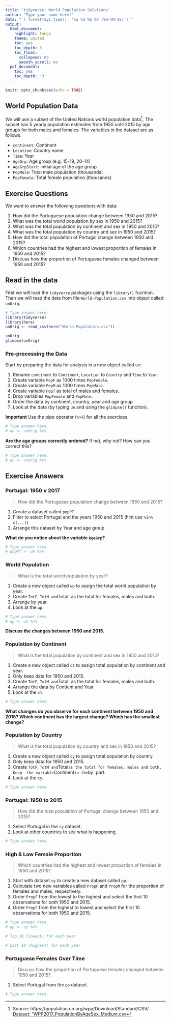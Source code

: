 ```yaml
---
title: 'tidyverse: World Population Solutions'
author: "Type your name here!"
date: "`r format(Sys.time(), '%a %d %b %Y (%H:%M:%S)')`"
output:
  html_document:
    highlight: tango
    theme: united
    toc: yes
    toc_depth: 3
    toc_float:
      collapsed: no
      smooth_scroll: no
  pdf_document:
    toc: yes
    toc_depth: '3'
---
```


```r
knitr::opts_chunk$set(echo = TRUE)
```

## World Population Data

We will use a subset of the United Nations world population data[^UNdata]. 
The subset has 5 yearly population estimates from 1950 until 2015 by age groups for
both males and females. The variables in the dataset are as follows.

- `continent`: Continent
- `Location`: Country name
- `Time`: Year
- `AgeGrp`: Age group (e.g. 15-19, 20-14)
- `AgeGrpStart`: initial age of the age group
- `PopMale`: Total male population (thousands)
- `PopFemale`: Total female population (thousands)

## Exercise Questions

We want to answer the following questions with data:

1. How did the Portuguese population change between 1950 and 2015?
2. What was the total world population by sex in 1950 and 2015?
3. What was the total population by continent and sex in 1950 and 2015?
4. What was the total population by country and sex in 1950 and 2015?
5. How did the total population of Portugal change between 1950 and 2015?
6. Which countries had the highest and lowest proportion of females in 1950 
and 2015?
7. Discuss how the proportion of Portuguese females changed between 1950 and 2015?


## Read in the data

First we will load the `tidyverse` packages using the `library()` fucntion. Then
we will read the data from file `World-Population.csv` into object called `unOrig`. 

```r
# Type answer here.
library(tidyverse)
library(here)
unOrig <- read_csv(here("World-Population.csv"))

unOrig
glimpse(unOrig)
```

### Pre-processing the Data

Start by preparing the data for analysis in a new object called `un`:

1. Rename `continent` to `Continent`, `Location` to `Country` and `Time` to `Year`. 
2. Create variable `PopF` as 1000 times `PopFemale`. 
3. Create variable `PopM` as 1000 times `PopMale`. 
4. Create variable `PopT` as total of males and females.
5. Drop variables `PopFemale` and `PopMale`.
6. Order the data by continent, country, year and age group
7. Look at the data (by typing `un` and using the `glimpse()` function).

**Important** Use the pipe operator (`%>%`) for all the exercises.

```r
# Type answer here.
# un <- unOrig %>% 

```

**Are the age groups correctly ordered?** If not, why not? How can you correct this?

```r
# Type answer here.
# un <- unOrig %>% 

```


## Exercise Answers

### Portugal: 1950 v 2017

> How did the Portuguese population change between 1950 and 2015?

1. Create a dataset called `popPT`
2. Filter to select Portugal and the years 1950 and 2015 (hint use `%in% c(...)`)
3. Arrange this dataset by Year and age group

**What do you notice about the variable `AgeGrp`?**

```r
# Type answer here.
# popPT <- un %>% 

```

### World Population

> What is the total world population by year?

1. Create a new object called `wp` to assign the total world population by year. 
2. Create `TotF`, `TotM and `Total` as the total for females, males and both.
3. Arrange by year.
4. Look at the `wp`.

```r
# Type answer here.
# wp <- un %>% 

```

**Discuss the changes between 1950 and 2015.**

### Population by Continent

> What is the total population by continent and sex in 1950 and 2015?

1. Create a new object called `ct` to assign total population by continent and year. 
2. Only keep data for 1950 and 2015.
3. Create `TotF`, `TotM and `Total` as the total for females, males and both.
4. Arrange the data by Contient and Year
4. Look at the `ct`.


```r
# Type answer here.

```

**What changes do you observe for each continent between 1950 and 2015? Which continent
has the largest change? Which has the smallest change?**

### Population by Country

> What is the total population by country and sex in 1950 and 2015?

1. Create a new object called `cy` to assign total population by country. 
2. Only keep data for 1950 and 2015.
3. Create `TotF`, `TotM and `Total` as the total for females, males and both. Keep 
the variable `Continent` in the `by` part.
5. Look at the `cy`.

```r
# Type answer here.

```


### Portugal: 1950 to 2015

> How did the total population of Portugal change between 1950 and 2015?

1. Select Portugal in the `cy` dataset.
2. Look at other countries to see what is happening.

```r
# Type answer here.

```


### High & Low Female Proportion

> Which countries had the highest and lowest proportion of females in 1950 
and 2015?

1. Start with dataset `cy` to create a new dataset called `pp`.
2. Calculate two new variables called `PropF` and `PropM` for the proportion of females and males, respectively.
3. Order `PropF` from the lowest to the highest and select the first 10 observations
for both 1950 and 2015.
4. Order `PropF` from the highest to lowest and select the first 10 observations
for both 1950 and 2015.



```r
# Type answer here.
# pp <- cy %>% 

# Top 10 (lowest) for each year

# Last 10 (highest) for each year

```


### Portuguese Females Over Time

> Discuss how the proportion of Portuguese females changed between 1950 and 2015?

1. Select Portugal from the `pp` dataset.

```r
# Type answer here.

```

[^UNdata]: Source: https://population.un.org/wpp/Download/Standard/CSV/
[Dataset: "WPP2017_PopulationByAgeSex_Medium.csv](https://population.un.org/wpp/DVD/Files/1_Indicators%20(Standard)/CSV_FILES/WPP2017_TotalPopulationBySex.csv)
